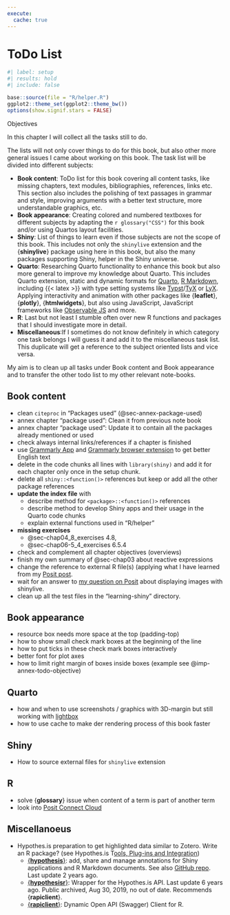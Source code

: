 ```yaml
---
execute:
  cache: true
---
```


# ToDo List {#sec-annex-todo}


```r
#| label: setup
#| results: hold
#| include: false

base::source(file = "R/helper.R")
ggplot2::theme_set(ggplot2::theme_bw())
options(show.signif.stars = FALSE)

```


::::: {#obj-todo-list}
:::: {.my-objectives}
::: {.my-objectives-header}

Objectives
:::

::: {.my-objectives-container}


In this chapter I will collect all the tasks still to do. 

The lists will not only cover things to do for this book, but also other more general issues I came about working on this book. The task list will be divided into different subjects:

- **Book content**: ToDo list for this book covering all content tasks, like missing chapters, text modules, bibliographies, references, links etc. This section also includes the polishing of text passages in grammar and style, improving arguments with a better text structure, more understandable graphics, etc.
- **Book appearance**: Creating colored and numbered textboxes for different subjects by adapting the `r glossary("CSS")` for this book and/or using Quartos layout facilities.
- **Shiny**: List of things to learn even if those subjects are not the scope of this book. This includes not only the `shinylive` extension and the {**shinylive**} package using here in this book, but also the many packages supporting Shiny, helper in the Shiny universe.
- **Quarto**: Researching Quarto functionality to enhance this book but also more general to improve my knowledge about Quarto. This includes Quarto extension, static and dynamic formats for [Quarto](https://r4ds.hadley.nz/quarto-formats), [R Markdown](https://rmarkdown.rstudio.com/), including {{< latex >}} with type setting systems like [Typst](https://typst.app/)/[TyX](https://tyx-editor.com/) or [LyX](https://www.lyx.org/). Applying interactivity and animation with other packages like {**leaflet**}, {**plotly**}, {**htmlwidgets**}, but also using JavaScript, JavaScript frameworks like [Observable JS](https://quarto.org/docs/interactive/ojs/) and more.
- **R**: Last but not least I stumble often over new R functions and packages that I should investigate more in detail.
- **Miscellaneous**:If I sometimes do not know definitely in which category one task belongs I will guess it and add it to the miscellaneous task list. This duplicate will get a reference to the subject oriented lists and vice versa. 

::: {.callout-important #imp-annex-todo-objective}
My aim is to clean up all tasks under Book content and Book appearance and to transfer the other todo list to my other relevant note-books.
:::





:::
::::
:::::


## Book content {#sec-annex-todo-book-content}

- clean `citeproc` in "Packages used" (@sec-annex-package-used)
- annex chapter "package used": Clean it from previous note book
- annex chapter "package used": Update it to contain all the packages already mentioned or used
- check always internal links/references if a chapter is finished
- use [Grammarly App](https://www.grammarly.com/desktop/mac) and [Grammarly browser extension](https://www.grammarly.com/browser) to get better English text
- delete in the code chunks all lines with `library(shiny)` and add it for each chapter only once in the setup chunk.
- delete all `shiny::<function()>` references but keep or add all the other package references
- **update the index file** with
    - describe method for `<package>::<function()>` references
    - describe method to develop Shiny apps and their usage in the Quarto code chunks
    - explain external functions used in "R/helper"
- **missing exercises**
    - @sec-chap04_8_exercises 4.8, 
    - @sec-chap06-5_4_exercises 6.5.4
- check and complement all chapter objectives (overviews)
- finish my own summary of @sec-chap03 about reactive expressions
- change the reference to external R file(s) (applying what I have learned from my [Posit post](https://forum.posit.co/t/shinylive-r-cannot-include-r-file/202123/6).
- wait for an answer to [my question on Posit](https://forum.posit.co/t/shinylive-r-with-renderimage/202516) about displaying images with shinylive.
- clean up all the test files in the "learning-shiny" directory.


## Book appearance {#sec-annex-todo-book-appearance}

- resource box needs more space at the top (padding-top)
- how to show small check mark boxes at the beginning of the line
- how to put ticks in these check mark boxes interactively
- better font for plot axes
- how to limit right margin of boxes inside boxes (example see @imp-annex-todo-objective)

## Quarto {#sec-annex-todo-quarto}

- how and when to use screenshots / graphics with 3D-margin but still working with [lightbox](https://quarto.org/docs/output-formats/html-lightbox-figures.html)
- how to use cache to make der rendering process of this book faster

## Shiny {#sec-annex-todo-shiny}

- How to source external files for `shinylive` extension


## R {#sec-annex-todo-r}

- solve {**glossary**} issue when content of a term is part of another term
- look into [Posit Connect Cloud](https://connect.posit.cloud/)

## Miscellanoeus

- Hypothes.is preparation to get highlighted data similar to Zotero. Write an R package? (see Hypothes.is T[ools, Plug-ins and Integration](https://web.hypothes.is/tools-plug-ins-and-integrations/))
  - [{**hypothesis**}](https://r-world-devs.github.io/hypothesis/index.html): add, share and manage annotations for Shiny applications and R Markdown documents. See also [GitHub repo](https://github.com/r-world-devs/hypothesis). Last update 2 years ago.
  - [{**hypothesisr**}](https://github.com/mdlincoln/hypothesisr): Wrapper for the Hypothes.is API. Last update 6 years ago. Public archived, Aug 30, 2019, no out of date. Recommends {**rapiclient**}.
  - [{**rapiclient**}](https://github.com/bergant/rapiclient): Dynamic Open API (Swagger) Client for R.
